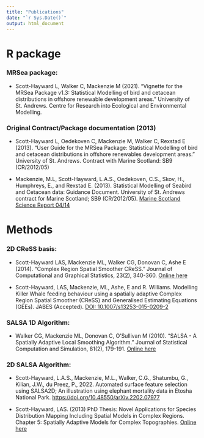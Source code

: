 ```yaml
---
title: "Publications"
date: "`r Sys.Date()`"
output: html_document
---
```


# R package

### MRSea package: 

- Scott-Hayward L, Walker C, Mackenzie M (2021). “Vignette for the MRSea Package v1.3: Statistical Modelling of bird and cetacean distributions in offshore renewable development areas.” University of St. Andrews. Centre for Research into Ecological and Environmental Modelling. 

### Original Contract/Package documentation (2013)

- Scott-Hayward L, Oedekoven C, Mackenzie M, Walker C, Rexstad E (2013). “User Guide for the MRSea Package: Statistical Modelling of bird and cetacean distributions in offshore renewables development areas.” University of St. Andrews. Contract with Marine Scotland: SB9 (CR/2012/05)

- Mackenzie, M.L, Scott-Hayward, L.A.S., Oedekoven, C.S., Skov, H., Humphreys, E., and Rexstad E. (2013). Statistical Modelling of Seabird and Cetacean data: Guidance Document. University of St. Andrews contract for Marine Scotland; SB9 (CR/2012/05). [Marine Scotland Science Report 04/14](https://tethys.pnnl.gov/sites/default/files/publications/Mackenzie-et-al-2014.pdf)

# Methods

### 2D CReSS basis:

- Scott-Hayward LAS, Mackenzie ML, Walker CG, Donovan C, Ashe E (2014). “Complex Region Spatial Smoother CReSS.” Journal of Computational and Graphical Statistics, 23(2), 340-360. [Online here](https://www.jstor.org/stable/43305732#metadata_info_tab_contents)

- Scott-Hayward, LAS, Mackenzie, ML, Ashe, E and R. Williams. Modelling Killer Whale feeding behaviour using a spatially adaptive Complex Region Spatial Smoother (CReSS) and Generalised Estimating Equations (GEEs). JABES (Accepted).  [DOI: 10.1007/s13253-015-0209-2](https://link.springer.com/article/10.1007/s13253-015-0209-2)

### SALSA 1D Algorithm:

- Walker CG, Mackenzie ML, Donovan C, O'Sullivan M (2010). “SALSA - A Spatially Adaptive Local Smoothing Algorithm.” Journal of Statistical Computation and Simulation, 81(2), 179-191. [Online here](https://www.tandfonline.com/doi/full/10.1080/00949650903229041)


### 2D SALSA Algorithm: 

- Scott-Hayward, L.A.S., Mackenzie, M.L., Walker, C.G., Shatumbu, G., Kilian, J.W., du Preez, P., 2022. Automated surface feature selection using SALSA2D; An illustration using elephant mortality data in Etosha National Park. [https://doi.org/10.48550/arXiv.2202.07977](https://arxiv.org/abs/2202.07977)

- Scott-Hayward, LAS. (2013) PhD Thesis: Novel Applications for Species Distribution Mapping Including Spatial Models in Complex Regions. Chapter 5: Spatially Adaptive Models for Complex Topographies. [Online here](https://core.ac.uk/download/pdf/19767108.pdf)